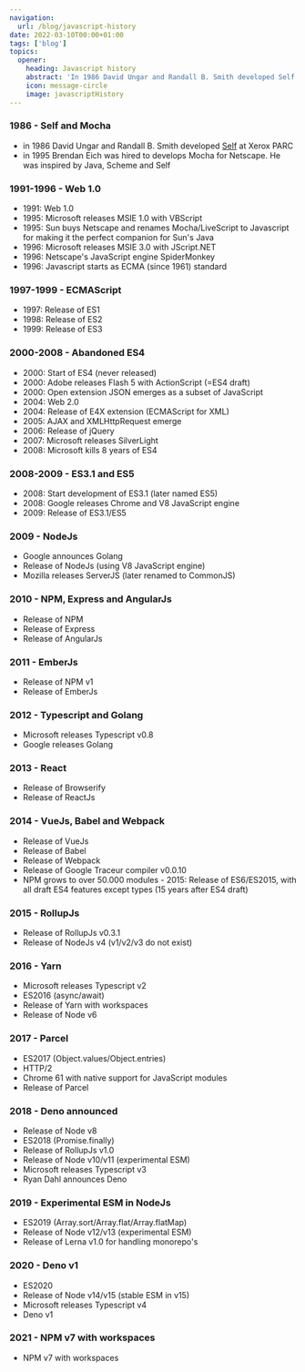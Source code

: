 ```yaml
---
navigation:
  url: /blog/javascript-history
date: 2022-03-10T00:00+01:00
tags: ['blog']
topics:
  opener:
    heading: Javascript history
    abstract: 'In 1986 David Ungar and Randall B. Smith developed Self at Xerox PARC. Inspired by Java, Scheme and Self Brendan Eich created Javascript in 1995.'
    icon: message-circle
    image: javascriptHistory
---
```


### 1986 - Self and Mocha

* in 1986 David Ungar and Randall B. Smith developed
  [Self](https://handbook.selflanguage.org/4.5/intro.html) at Xerox PARC
* in 1995 Brendan Eich was hired to develops Mocha for Netscape. He was inspired
  by Java, Scheme and Self

### 1991-1996 - Web 1.0

* 1991: Web 1.0
* 1995: Microsoft releases MSIE 1.0 with VBScript
* 1995: Sun buys Netscape and renames Mocha/LiveScript to Javascript for making
  it the perfect companion for Sun's Java
* 1996: Microsoft releases MSIE 3.0 with JScript.NET
* 1996: Netscape's JavaScript engine SpiderMonkey
* 1996: Javascript starts as ECMA (since 1961) standard

### 1997-1999 - ECMAScript

* 1997: Release of ES1
* 1998: Release of ES2
* 1999: Release of ES3

### 2000-2008 - Abandoned ES4

* 2000: Start of ES4 (never released)
* 2000: Adobe releases Flash 5 with ActionScript (=ES4 draft)
* 2000: Open extension JSON emerges as a subset of JavaScript
* 2004: Web 2.0
* 2004: Release of E4X extension (ECMAScript for XML)
* 2005: AJAX and XMLHttpRequest emerge
* 2006: Release of jQuery
* 2007: Microsoft releases SilverLight
* 2008: Microsoft kills 8 years of ES4

### 2008-2009 - ES3.1 and ES5

* 2008: Start development of ES3.1 (later named ES5)
* 2008: Google releases Chrome and V8 JavaScript engine
* 2009: Release of ES3.1/ES5

### 2009 - NodeJs

* Google announces Golang
* Release of NodeJs (using V8 JavaScript engine)
* Mozilla releases ServerJS (later renamed to CommonJS)

### 2010 - NPM, Express and AngularJs

* Release of NPM
* Release of Express
* Release of AngularJs

### 2011 - EmberJs

* Release of NPM v1
* Release of EmberJs

### 2012 - Typescript and Golang

* Microsoft releases Typescript v0.8
* Google releases Golang

### 2013 - React

* Release of Browserify
* Release of ReactJs

### 2014 - VueJs, Babel and Webpack

* Release of VueJs
* Release of Babel
* Release of Webpack
* Release of Google Traceur compiler v0.0.10
* NPM grows to over 50.000 modules - 2015: Release of ES6/ES2015, with all draft
  ES4 features except types (15 years after ES4 draft)

### 2015 - RollupJs

* Release of RollupJs v0.3.1
* Release of NodeJs v4 (v1/v2/v3 do not exist)

### 2016 - Yarn

* Microsoft releases Typescript v2
* ES2016 (async/await)
* Release of Yarn with workspaces
* Release of Node v6

### 2017 - Parcel

* ES2017 (Object.values/Object.entries)
* HTTP/2
* Chrome 61 with native support for JavaScript modules
* Release of Parcel

### 2018 - Deno announced

* Release of Node v8
* ES2018 (Promise.finally)
* Release of RollupJs v1.0
* Release of Node v10/v11 (experimental ESM)
* Microsoft releases Typescript v3
* Ryan Dahl announces Deno

### 2019 - Experimental ESM in NodeJs

* ES2019 (Array.sort/Array.flat/Array.flatMap)
* Release of Node v12/v13 (experimental ESM)
* Release of Lerna v1.0 for handling monorepo's

### 2020 - Deno v1

* ES2020
* Release of Node v14/v15 (stable ESM in v15)
* Microsoft releases Typescript v4
* Deno v1

### 2021 - NPM v7 with workspaces

* NPM v7 with workspaces
